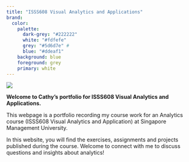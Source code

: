 ```yaml
---
title: "ISSS608 Visual Analytics and Applications"
brand:
  color:
    palette:
      dark-grey: "#222222"
      white: "#fdfefe"
      grey: "#5d6d7e" # 
      blue: "#ddeaf1"
    background: blue
    foreground: grey
    primary: white
---
```


![](images/AdobeStock_284734871.jpeg)

**Welcome to Cathy's portfolio for ISSS608 Visual Analytics and Applications.**

This webpage is a portfolio recording my course work for an Analytics course (ISSS608 Visual Analytics and Application) at Singapore Management University.

In this website, you will find the exercises, assignments and projects published during the course. Welcome to connect with me to discuss questions and insights about analytics!
